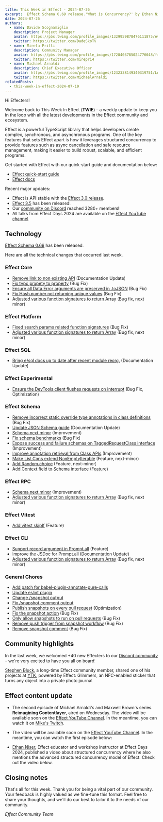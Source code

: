 ```yaml
---
title: This Week in Effect - 2024-07-26
excerpt:  Effect Schema 0.69 release.'What is Concurrency?' by Ethan Niser. 'Reimagining Contentlayer' ep. 2 by Michael Arnaldi and Maxwell Brown. 
date: 2024-07-26
authors:
  - name: Davide Scognamiglio
    description: Project Manager
    avatar: https://pbs.twimg.com/profile_images/1329959878476111875/evHG8VX6_400x400.jpg
    twitter: https://twitter.com/DadeSkoTV
  - name: Mirela Prifti
    description: Community Manager
    avatar: https://pbs.twimg.com/profile_images/1728403785024770048/frKphayT_400x400.jpg
    twitter: https://twitter.com/mirepri4
  - name: Michael Arnaldi
    description: Chief Executive Officer
    avatar: https://pbs.twimg.com/profile_images/1232338149340319751/Ln9nNWyk_400x400.jpg
    twitter: https://twitter.com/MichaelArnaldi
relatedPosts:
  - this-week-in-effect-2024-07-19
---
```


Hi Effecters! 

Welcome back to This Week In Effect (**TWIE**) – a weekly update to keep you in the loop with all the latest developments in the Effect community and ecosystem.

Effect is a powerful TypeScript library that helps developers create complex, synchronous, and asynchronous programs. One of the key features that sets Effect apart is how it leverages structured concurrency to provide features such as async cancellation and safe resource management, making it easier to build robust, scalable, and efficient programs.

Get started with Effect with our quick-start guide and documentation below:

- [Effect quick-start guide](/docs/quickstart)
- [Effect docs](/docs/introduction)

Recent major updates:

- Effect is API stable with the [Effect 3.0 release](https://effect.website/blog/effect-3.0).
- [Effect 3.5](https://effect.website/blog/effect-3.5) has been released.
- Our [community on Discord](https://discord.gg/effect-ts) reached 3280+ members!
- All talks from Effect Days 2024 are available on the [Effect YouTube channel](https://www.youtube.com/@effect-ts).


## Technology

[Effect Schema 0.69](https://effect.website/blog/schema-release-0.69) has been released.
<Tweet id="1815769005619098053" />

Here are all the technical changes that occurred last week.

### Effect Core
+ [Remove link to non existing API](https://github.com/Effect-TS/effect/pull/3334) (Documentation Update)
+ [Fix typo propety to property](https://github.com/Effect-TS/effect/pull/3345) (Bug Fix)
+ [Ensure all Data.Error arguments are preserved in .toJSON](https://github.com/Effect-TS/effect/pull/3349) (Bug Fix)
+ [Fix Hash.number not returning unique values](https://github.com/Effect-TS/effect/pull/3355) (Bug Fix)
+ [Adjusted various function signatures to return Array](https://github.com/Effect-TS/effect/pull/3340) (Bug fix, next minor)

### Effect Platform
+ [Fixed search params related function signatures](https://github.com/Effect-TS/effect/pull/3339) (Bug Fix)
+ [Adjusted various function signatures to return Array](https://github.com/Effect-TS/effect/pull/3340) (Bug fix, next minor)

### Effect SQL
+ [Bring e/sql docs up to date after recent module reorg.](https://github.com/Effect-TS/effect/pull/3354) (Documentation Update)

### Effect Experimental
+ [Ensure the DevTools client flushes requests on interrupt](https://github.com/Effect-TS/effect/pull/3325) (Bug Fix, Optimization)

### Effect Schema
+ [Remove incorrect static override type annotations in class definitions](https://github.com/Effect-TS/effect/pull/3311) (Bug Fix)
+ [Update JSON Schema guide](https://github.com/Effect-TS/effect/pull/3313) (Documentation Update)
+ [Schema next minor](https://github.com/Effect-TS/effect/pull/3227) (Improvement)
+ [Fix schema benchmarks](https://github.com/Effect-TS/effect/pull/3328) (Bug Fix)
+ [Expose success and failure schemas on TaggedRequestClass interface](https://github.com/Effect-TS/effect/pull/3333) (Improvement)
+ [Improve annotation retrieval from Class APIs](https://github.com/Effect-TS/effect/pull/3357) (Improvement)
+ [Make List.Cons extend NonEmptyIterable](https://github.com/Effect-TS/effect/pull/3350) (Feature, next-minor)
+ [Add Random.choice](https://github.com/Effect-TS/effect/pull/3314) (Feature, next-minor)
+ [Add Context field to Schema interface](https://github.com/Effect-TS/effect/pull/3359) (Feature)

### Effect RPC
+ [Schema next minor](https://github.com/Effect-TS/effect/pull/3227) (Improvement)
+ [Adjusted various function signatures to return Array](https://github.com/Effect-TS/effect/pull/3340) (Bug fix, next minor)

### Effect Vitest
+ [Add vitest skipIf](https://github.com/Effect-TS/effect/pull/3319) (Feature)

### Effect CLI
+ [Support record argument in Prompt.all](https://github.com/Effect-TS/effect/pull/3329) (Feature)
+ [Improve the JSDoc for Prompt.all](https://github.com/Effect-TS/effect/pull/3332) (Documentation Update)
+ [Adjusted various function signatures to return Array](https://github.com/Effect-TS/effect/pull/3340) (Bug fix, next minor)

### General Chores
+ [Add patch for babel-plugin-annotate-pure-calls](https://github.com/Effect-TS/effect/pull/3310)
+ [Update eslint plugin](https://github.com/Effect-TS/effect/pull/3312)
+ [Change /snapshot output](https://github.com/Effect-TS/effect/pull/3316)
+ [Fix /snapshot comment output](https://github.com/Effect-TS/effect/pull/3317)
+ [Publish snapshots on every pull request](https://github.com/Effect-TS/effect/pull/3320) (Optimization)
+ [Fix the snapshot action](https://github.com/Effect-TS/effect/pull/3321) (Bug Fix)
+ [Only allow snapshots to run on pull requests](https://github.com/Effect-TS/effect/pull/3324) (Bug Fix)
+ [Remove push trigger from snapshot workflow](https://github.com/Effect-TS/effect/pull/3342) (Bug Fix)
+ [Remove snapshot comment](https://github.com/Effect-TS/effect/pull/3351) (Bug Fix)


## Community highlights

In the last week, we welcomed +40 new Effecters to our [Discord community](https://discord.gg/effect-ts) - we're very excited to have you all on board! 

[Stephen Bluck](https://x.com/whatthebluck), a long-time Effect community member, shared one of his projects at [YTK](https://iyk.app/), powered by Effect: Glimmers, an NFC-enabled sticker that turns any object into a private photo journal. 
<Tweet id="1816209112255934617" />

## Effect content update

+ The second episode of Michael Arnaldi's and Maxwell Brown's series **Reimagining Contentlayer**, aired on Wednesday. The video will be available soon on the [Effect YouTube Channel](https://www.youtube.com/@effect-ts). In the meantime, you can watch it on [Mike's Twitch](https://www.twitch.tv/mikearnaldi/video/2206072150).
<Tweet id="1816112584484913397" />

+ The video will be available soon on the [Effect YouTube Channel](https://www.youtube.com/@effect-ts). In the meantime, you can watch the first episode below:
<YouTube url="https://www.youtube.com/embed/i4lYoTV0q6U?si=IiWblmlPZDMYcC3O" />

+ [Ethan Niser](https://x.com/ethanniser), Effect educator and workshop instructor at Effect Days 2024, published a video about structured concurrency where he also mentions the advanced structured concurrency model of Effect. Check out the video below.
<YouTube url="https://www.youtube.com/embed/ibxUIL_-LlA?si=u_GeUFW0NXoBKQYe" />

## Closing notes

That's all for this week. Thank you for being a vital part of our community. Your feedback is highly valued as we fine-tune this format. Feel free to share your thoughts, and we'll do our best to tailor it to the needs of our community.

_Effect Community Team_
